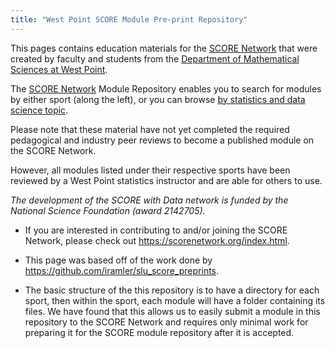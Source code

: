 ```yaml
---
title: "West Point SCORE Module Pre-print Repository"
---
```


This pages contains education materials for the [SCORE Network](https://scorenetwork.org/index.html) that were created by faculty and students from the [Department of Mathematical Sciences at West Point](https://www.westpoint.edu/academics/departments/mathematical-sciences){target="_blank"}.

The [SCORE Network](https://scorenetwork.org/index.html){target="_blank"} Module Repository enables you to search for modules by either sport (along the left), or you can browse [by statistics and data science topic](by-statsds-topic.qmd).

::: {.callout-note collapse="true" title="Disclaimer" appearance="minimal"}
Please note that these material have not yet completed the required pedagogical and industry peer reviews to become a published module on the SCORE Network.

However, all modules listed under their respective sports have been reviewed by a West Point statistics instructor and are able for others to use.

:::

*The development of the SCORE with Data network is funded by the National Science Foundation (award 2142705).*

::: {.callout-note collapse="true" title="**Contributing and/or Joining the SCORE Network**" appearance="minimal"}
-   If you are interested in contributing to and/or joining the SCORE Network, please check out [https://scorenetwork.org/index.html](https://scorenetwork.org/index.html){target="_blank"}.

-   This page was based off of the work done by [https://github.com/iramler/slu_score_preprints](https://github.com/iramler/slu_score_preprints){target="_blank"}.

-   The basic structure of the this repository is to have a directory for each sport, then within the sport, each module will have a folder containing its files. We have found that this allows us to easily submit a module in this repository to the SCORE Network and requires only minimal work for preparing it for the SCORE module repository after it is accepted.

````{=html}
<!--
![Example Directory Structure](directory_structure.jpeg){width="8in" fig-align="left"}

```css
.bordered{
  border-style: solid;
}
```

```r
library(collapsibleTree) |> suppressPackageStartupMessages()

main <- data.frame(
    Sport = rep( rep( c( "running", "lacrosse", "skiing"), times = c(1,2,1) ), times = c(5, 4, 4, 5) ),
    Module = 
      rep(
      c(
        "boston_marathon_2023", # running modules
        "college_lacrosse_faceoffs", "lacrosse_pll_vs_nll", # lacrosse modules
        "giant-slalom_cleaning" # skiing modules
    ), times = c(5,4,4,5)      
      ),
    
    
    files = c(

      # boston marathon files
      c("index.qmd", "boston_marathon_2023.csv", "boston_marathon_script.docx", "boston_marathon_worksheet-key.docx", "boston_marathon_worksheet.docx"),

# lacrosse single prop files
c("index.qmd", "lax_2022_2023.csv", "single_prop_wksht.docx", "single_prop_wksht_key.docx"),

# lacrosse pll vs nll files
c("index.qmd", "lacrosse_pll_nll_2021-2022.csv", "lacrosse_pll_vs_nll_worksheet.docx", "lacrosse_pll_vs_nll_worksheet_key.docx"),

# slalom cleaning files
c( "index.qmd", "Tremblant_Cleaning_Worksheet_Key.qmd", "Tremblant_Cleaning_Module_Script.docx", 
"Tremblant_Cleaning_Worksheet.docx", "Tremblant_Data.csv")
    )
)

collapsibleTree(main, c("Sport", "Module", "files"), collapsed = TRUE, fillByLevel = FALSE)
```

This diagram was made using the [collapsibleTree](https://CRAN.R-project.org/package=collapsibleTree){target="_blank"} package.
-->
````
:::

```{=html}
<!--
Tip:

* Be sure to modify the _quarto.yml file to match your institution's information


* Notice the underscore at the beginning of the filename in the Quarto (.qmd) file in the skiing module ("_Tremblant_Cleaning_Worksheet_Key.qmd"). This is done to ensure that it isn't rendered into an html page and is instead just provided as a raw file. (Individuals willing to invest more time into customizing their _quarto.yml file can likely avoid this step.)
-->
```
